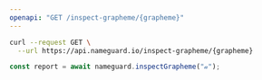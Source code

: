 ```yaml
---
openapi: "GET /inspect-grapheme/{grapheme}"
---
```


<RequestExample>

```bash cURL
curl --request GET \
  --url https://api.nameguard.io/inspect-grapheme/{grapheme}
```

```ts SDK
const report = await nameguard.inspectGrapheme("𝒶");
```

</RequestExample>
